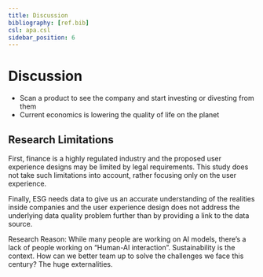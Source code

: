 ```yaml
---
title: Discussion
bibliography: [ref.bib]
csl: apa.csl
sidebar_position: 6
---
```


# Discussion

- Scan a product to see the company and start investing or divesting from them
- Current economics is lowering the quality of life on the planet

## Research Limitations
First, finance is a highly regulated industry and the proposed user experience designs may be limited by legal requirements. This study does not take such limitations into account, rather focusing only on the user experience.

Finally, ESG needs data to give us an accurate understanding of the realities inside companies and the user experience design does not address the underlying data quality problem further than by providing a link to the data source.


Research Reason: While many people are working on AI models, there’s a lack of people working on “Human-AI interaction”. Sustainability is the context.  How can we better team up to solve the challenges we face this century? The huge externalities.